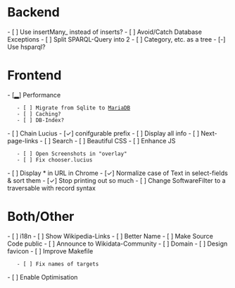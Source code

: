 = Backend = 
- [ ] Use insertMany_ instead of inserts?
- [ ] Avoid/Catch Database Exceptions
- [ ] Split SPARQL-Query into 2
- [ ] Category, etc. as a tree
- [-] Use hsparql?

= Frontend =
- [▂] Performance
	- [ ] Migrate from Sqlite to [[https://wikitech.wikimedia.org/wiki/Help:Toolforge/Database#User_databases|MariaDB]]
	- [ ] Caching?
	- [ ] DB-Index?
- [ ] Chain Lucius
- [✓] conifgurable prefix
- [ ] Display all info
- [ ] Next-page-links
- [ ] Search
- [ ] Beautiful CSS
- [ ] Enhance JS
	- [ ] Open Screenshots in "overlay"
	- [ ] Fix chooser.lucius
- [ ] Display * in URL in Chrome
- [✓] Normalize case of Text in select-fields & sort them
- [✓] Stop printing out so much
- [ ] Change SoftwareFilter to a traversable with record syntax

= Both/Other =
- [ ] i18n
- [ ] Show Wikipedia-Links
- [ ] Better Name
- [ ] Make Source Code public
- [ ] Announce to Wikidata-Community
- [ ] Domain
- [ ] Design favicon
- [ ] Improve Makefile
	- [ ] Fix names of targets
- [ ] Enable Optimisation

